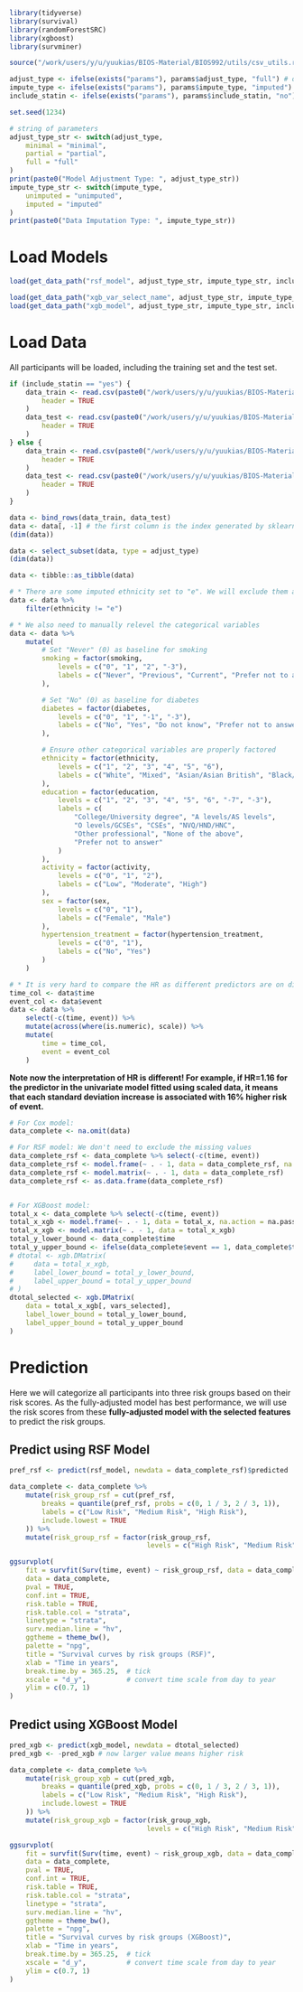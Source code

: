 ```r
library(tidyverse)
library(survival)
library(randomForestSRC)
library(xgboost)
library(survminer)

source("/work/users/y/u/yuukias/BIOS-Material/BIOS992/utils/csv_utils.r")

adjust_type <- ifelse(exists("params"), params$adjust_type, "full") # options: "minimal", "partial", "full"
impute_type <- ifelse(exists("params"), params$impute_type, "imputed") # options: "unimputed", "imputed"
include_statin <- ifelse(exists("params"), params$include_statin, "no") # options: "yes", "no"

set.seed(1234)
```

```r
# string of parameters
adjust_type_str <- switch(adjust_type,
    minimal = "minimal",
    partial = "partial",
    full = "full"
)
print(paste0("Model Adjustment Type: ", adjust_type_str))
impute_type_str <- switch(impute_type,
    unimputed = "unimputed",
    imputed = "imputed"
)
print(paste0("Data Imputation Type: ", impute_type_str))
```


# Load Models

```r
load(get_data_path("rsf_model", adjust_type_str, impute_type_str, include_statin, model = "rsf"))

load(get_data_path("xgb_var_select_name", adjust_type_str, impute_type_str, include_statin, model = "xgb"))
load(get_data_path("xgb_model", adjust_type_str, impute_type_str, include_statin, model = "xgb"))
```

# Load Data

All participants will be loaded, including the training set and the test set.

```r
if (include_statin == "yes") {
    data_train <- read.csv(paste0("/work/users/y/u/yuukias/BIOS-Material/BIOS992/data/train_data_", impute_type_str, "_statin.csv"),
        header = TRUE
    )
    data_test <- read.csv(paste0("/work/users/y/u/yuukias/BIOS-Material/BIOS992/data/test_data_", impute_type_str, "_statin.csv"),
        header = TRUE
    )
} else {
    data_train <- read.csv(paste0("/work/users/y/u/yuukias/BIOS-Material/BIOS992/data/train_data_", impute_type_str, ".csv"),
        header = TRUE
    )
    data_test <- read.csv(paste0("/work/users/y/u/yuukias/BIOS-Material/BIOS992/data/test_data_", impute_type_str, ".csv"),
        header = TRUE
    )
}

data <- bind_rows(data_train, data_test)
data <- data[, -1] # the first column is the index generated by sklearn
(dim(data))
```


```r
data <- select_subset(data, type = adjust_type)
(dim(data))
```

```r
data <- tibble::as_tibble(data)
```

```r
# * There are some imputed ethnicity set to "e". We will exclude them at this time.
data <- data %>%
    filter(ethnicity != "e")

# * We also need to manually relevel the categorical variables
data <- data %>%
    mutate(
        # Set "Never" (0) as baseline for smoking
        smoking = factor(smoking,
            levels = c("0", "1", "2", "-3"),
            labels = c("Never", "Previous", "Current", "Prefer not to answer")
        ),

        # Set "No" (0) as baseline for diabetes
        diabetes = factor(diabetes,
            levels = c("0", "1", "-1", "-3"),
            labels = c("No", "Yes", "Do not know", "Prefer not to answer")
        ),

        # Ensure other categorical variables are properly factored
        ethnicity = factor(ethnicity,
            levels = c("1", "2", "3", "4", "5", "6"),
            labels = c("White", "Mixed", "Asian/Asian British", "Black/Black British", "Chinese", "Other")
        ),
        education = factor(education,
            levels = c("1", "2", "3", "4", "5", "6", "-7", "-3"),
            labels = c(
                "College/University degree", "A levels/AS levels",
                "O levels/GCSEs", "CSEs", "NVQ/HND/HNC",
                "Other professional", "None of the above",
                "Prefer not to answer"
            )
        ),
        activity = factor(activity,
            levels = c("0", "1", "2"),
            labels = c("Low", "Moderate", "High")
        ),
        sex = factor(sex,
            levels = c("0", "1"),
            labels = c("Female", "Male")
        ),
        hypertension_treatment = factor(hypertension_treatment,
            levels = c("0", "1"),
            labels = c("No", "Yes")
        )
    )
```

```r
# * It is very hard to compare the HR as different predictors are on different magnitudes, so we need to normalize them.
time_col <- data$time
event_col <- data$event
data <- data %>%
    select(-c(time, event)) %>%
    mutate(across(where(is.numeric), scale)) %>%
    mutate(
        time = time_col,
        event = event_col
    )
```

**Note now the interpretation of HR is different! For example, if HR=1.16 for the predictor in the univariate model fitted using scaled data, it means that each standard deviation increase is associated with 16% higher risk of event.**

```r
# For Cox model:
data_complete <- na.omit(data)

# For RSF model: We don't need to exclude the missing values
data_complete_rsf <- data_complete %>% select(-c(time, event))
data_complete_rsf <- model.frame(~ . - 1, data = data_complete_rsf, na.action = na.pass)
data_complete_rsf <- model.matrix(~ . - 1, data = data_complete_rsf)
data_complete_rsf <- as.data.frame(data_complete_rsf)


# For XGBoost model:
total_x <- data_complete %>% select(-c(time, event))
total_x_xgb <- model.frame(~ . - 1, data = total_x, na.action = na.pass)
total_x_xgb <- model.matrix(~ . - 1, data = total_x_xgb)
total_y_lower_bound <- data_complete$time
total_y_upper_bound <- ifelse(data_complete$event == 1, data_complete$time, Inf)
# dtotal <- xgb.DMatrix(
#     data = total_x_xgb,
#     label_lower_bound = total_y_lower_bound,
#     label_upper_bound = total_y_upper_bound
# )
dtotal_selected <- xgb.DMatrix(
    data = total_x_xgb[, vars_selected],
    label_lower_bound = total_y_lower_bound,
    label_upper_bound = total_y_upper_bound
)
```

# Prediction

Here we will categorize all participants into three risk groups based on their risk scores. As the fully-adjusted model has best performance, we will use the risk scores from these **fully-adjusted model with the selected features** to predict the risk groups.

## Predict using RSF Model

```r
pref_rsf <- predict(rsf_model, newdata = data_complete_rsf)$predicted
```

```r
data_complete <- data_complete %>%
    mutate(risk_group_rsf = cut(pref_rsf,
        breaks = quantile(pref_rsf, probs = c(0, 1 / 3, 2 / 3, 1)),
        labels = c("Low Risk", "Medium Risk", "High Risk"),
        include.lowest = TRUE
    )) %>%
    mutate(risk_group_rsf = factor(risk_group_rsf, 
                                  levels = c("High Risk", "Medium Risk", "Low Risk")))
```

```r
ggsurvplot(
    fit = survfit(Surv(time, event) ~ risk_group_rsf, data = data_complete),
    data = data_complete,
    pval = TRUE,
    conf.int = TRUE,
    risk.table = TRUE,
    risk.table.col = "strata",
    linetype = "strata",
    surv.median.line = "hv",
    ggtheme = theme_bw(),
    palette = "npg",
    title = "Survival curves by risk groups (RSF)",
    xlab = "Time in years",
    break.time.by = 365.25,  # tick
    xscale = "d_y",          # convert time scale from day to year
    ylim = c(0.7, 1)
)
```

## Predict using XGBoost Model

```r
pred_xgb <- predict(xgb_model, newdata = dtotal_selected)
pred_xgb <- -pred_xgb # now larger value means higher risk
```

```r
data_complete <- data_complete %>%
    mutate(risk_group_xgb = cut(pred_xgb,
        breaks = quantile(pred_xgb, probs = c(0, 1 / 3, 2 / 3, 1)),
        labels = c("Low Risk", "Medium Risk", "High Risk"),
        include.lowest = TRUE
    )) %>%
    mutate(risk_group_xgb = factor(risk_group_xgb, 
                                  levels = c("High Risk", "Medium Risk", "Low Risk")))
```

```r
ggsurvplot(
    fit = survfit(Surv(time, event) ~ risk_group_xgb, data = data_complete),
    data = data_complete,
    pval = TRUE,
    conf.int = TRUE,
    risk.table = TRUE,
    risk.table.col = "strata",
    linetype = "strata",
    surv.median.line = "hv",
    ggtheme = theme_bw(),
    palette = "npg",
    title = "Survival curves by risk groups (XGBoost)",
    xlab = "Time in years",
    break.time.by = 365.25,  # tick
    xscale = "d_y",          # convert time scale from day to year
    ylim = c(0.7, 1)
)
```
